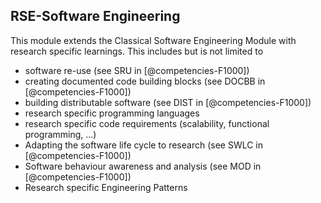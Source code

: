 ## RSE-Software Engineering

This module extends the Classical Software Engineering Module with research specific learnings. This includes but is not limited to

- software re-use (see SRU in [@competencies-F1000])
- creating documented code building blocks (see DOCBB in [@competencies-F1000])
- building distributable software (see DIST in [@competencies-F1000])
- research specific programming languages
- research specific code requirements (scalability, functional programming, ...)
- Adapting the software life cycle to research (see SWLC in [@competencies-F1000])
- Software behaviour awareness and analysis (see MOD in [@competencies-F1000])
- Research specific Engineering Patterns
